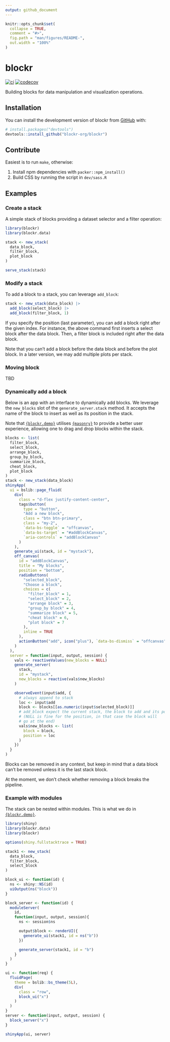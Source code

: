 ```yaml
---
output: github_document
---
```


<!-- README.md is generated from README.Rmd. Please edit that file -->

```r
knitr::opts_chunk$set(
  collapse = TRUE,
  comment = "#>",
  fig.path = "man/figures/README-",
  out.width = "100%"
)
```

# blockr

<!-- badges: start -->
[![ci](https://github.com/blockr-org/blockr/actions/workflows/ci.yml/badge.svg)](https://github.com/blockr-org/blockr/actions/workflows/ci.yml)
[![codecov](https://codecov.io/github/blockr-org/blockr/graph/badge.svg?token=9AO88LK8FJ)](https://codecov.io/github/blockr-org/blockr)
<!-- badges: end -->

Building blocks for data manipulation and visualization operations.

## Installation

You can install the development version of blockr from [GitHub](https://github.com/) with:

```r
# install.packages("devtools")
devtools::install_github("blockr-org/blockr")
```

## Contribute

Easiest is to run `make`, otherwise:

1. Install npm dependencies with `packer::npm_install()`
2. Build CSS by running the script in `dev/sass.R`

## Examples

### Create a stack

A simple stack of blocks providing a dataset selector and a filter operation:

```r
library(blockr)
library(blockr.data)

stack <- new_stack(
  data_block,
  filter_block,
  plot_block
)

serve_stack(stack)
```

### Modify a stack

To add a block to a stack, you can leverage `add_block`:

```r
stack <- new_stack(data_block) |>
  add_block(select_block) |>
  add_block(filter_block, 1)
```

If you specify the position (last parameter), you can add a block right 
after the given index. For instance, the above command first inserts
a select block after the data block. Then, a filter block is included
right after the data block.

Note that you can't add a block before the data block and 
before the plot block. In a later version, we may add multiple
plots per stack.

### Moving block

TBD

### Dynamically add a block

Below is an app with an interface to dynamically add blocks.
We leverage the `new_blocks` slot of the `generate_server.stack` method.
It accepts the name of the block to insert as well as its position
in the stack. 

Note that [`{blockr.demo}`](https://github.com/blockr-org/block.demo) 
utilises [`{masonry}`](https://github.com/blockr-org/masonry) to provide
a better user experience, allowing one to drag and drop blocks
within the stack.

```r
blocks <- list(
  filter_block,
  select_block,
  arrange_block,
  group_by_block,
  summarize_block,
  cheat_block,
  plot_block
)
stack <- new_stack(data_block)
shinyApp(
  ui = bslib::page_fluid(
    div(
      class = "d-flex justify-content-center",
      tags$button(
        type = "button",
        "Add a new block",
        class = "btn btn-primary",
        class = "my-2",
        `data-bs-toggle` = "offcanvas",
        `data-bs-target` = "#addBlockCanvas",
        `aria-controls` = "addBlockCanvas"
      )
    ),
    generate_ui(stack, id = "mystack"),
    off_canvas(
      id = "addBlockCanvas",
      title = "My blocks",
      position = "bottom",
      radioButtons(
        "selected_block",
        "Choose a block",
        choices = c(
          "filter_block" = 1,
          "select_block" = 2,
          "arrange block" = 3,
          "group_by block" = 4,
          "summarize block" = 5,
          "cheat block" = 6,
          "plot block" = 7
        ),
        inline = TRUE
      ),
      actionButton("add", icon("plus"), `data-bs-dismiss` = "offcanvas")
    )
  ),
  server = function(input, output, session) {
    vals <- reactiveValues(new_blocks = NULL)
    generate_server(
      stack,
      id = "mystack",
      new_blocks = reactive(vals$new_blocks)
    )

    observeEvent(input$add, {
      # always append to stack
      loc <- input$add
      block <- blocks[[as.numeric(input$selected_block)]]
      # add_block expect the current stack, the block to add and its position
      # (NULL is fine for the position, in that case the block will
      # go at the end)
      vals$new_blocks <- list(
        block = block,
        position = loc
      )
    })
  }
)
```

Blocks can be removed in any context, but keep in mind that 
a data block can't be removed unless it is the last stack block.

At the moment, we don't check whether removing a block breaks the pipeline.

### Example with modules

The stack can be nested within modules. This is what we do in
[`{blockr.demo}`](https://github.com/blockr-org/block.demo).

```r
library(shiny)
library(blockr.data)
library(blockr)

options(shiny.fullstacktrace = TRUE)

stack1 <- new_stack(
  data_block,
  filter_block,
  select_block
)

block_ui <- function(id) {
  ns <- shiny::NS(id)
  uiOutput(ns("block"))
}

block_server <- function(id) {
  moduleServer(
    id,
    function(input, output, session){
      ns <- session$ns

      output$block <- renderUI({
        generate_ui(stack1, id = ns("b"))
      })

      generate_server(stack1, id = "b")
    }
  )
}

ui <- function(req) {
  fluidPage(
    theme = bslib::bs_theme(5L),
    div(
      class = "row",
      block_ui("x")
    )
  )
}
server <- function(input, output, session) {
  block_server("x")
}

shinyApp(ui, server)
```
